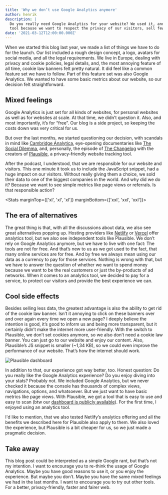 ```yaml
---
title: 'Why we don’t use Google Analytics anymore'
author: henrik
description: |
  Do you really need Google Analytics for your website? We used it, and we switched to another 
  tool because we want to respect the privacy of our visitors, sell fewer data to one of the biggest companies in the world, and improve the usability of our blog.
date: '2021-03-12T12:00:00.000Z'
---
```


When we started this blog last year, we made a list of things we have to do for
the launch. Our list included a rough design concept, a logo, avatars for social
media, and all the legal requirements. We live in Europe, dealing with privacy
and cookie policies, legal details, and, the most annoying feature of all time,
cookie law banners felt pretty natural. It did feel like a common feature set we
have to follow. Part of this feature set was also Google Analytics. We wanted to
have some basic metrics about our website, so our decision felt straightforward.

## Mixed feelings

Google Analytics is just set for all kinds of websites, for personal websites as
well as for websites at scale. At that time, we didn’t question it. Also, and
most importantly, it’s for “free”. Our blog is a side project, so keeping the
costs down was very critical for us.

But over the last months, we started questioning our decision, with scandals in
mind like
[Cambridge Analytica](https://en.wikipedia.org/wiki/Cambridge_Analytica),
eye-opening documentaries like
[The Social Dilemma](https://www.thesocialdilemma.com/), and, personally, the
episode of [The Changelog](https://changelog.com/podcast/396) with the creators
of [Plausible](https://plausible.io), a privacy-friendly website tracking tool.

After the podcast, I understood, that we are responsible for our website and
visitors. This one minute it took us to include the JavaScript snippet, had a
huge impact on our visitors. Without really giving them a choice, we sold their
data to one of the biggest companies in the world. And why did we do it? Because
we want to see simple metrics like page views or referrals. Is that responsible
action?


<Stats marginTop={['xl', 'xl', 'xl']} marginBottom={['xxl', 'xxl', 'xxl']}>
  <StatsItem
    value="~50"
    unit="%"
    description="Of all top 1m websites by traffic include Google Analytics"
    source="BuiltWith"
    sourceUrl="https://trends.builtwith.com/analytics/Google-Analytics"
  />
  <StatsItem
    value="~46"
    unit="KB"
    description="Size of the Google Analytics JavaScript Snippet"
    source="Google"
    sourceUrl="https://www.google-analytics.com/analytics.js"
  />
</Stats>

## The era of alternatives

The great thing is that, with all the discussions about data, we also see great
alternatives popping up. Hosting providers like
[Netlify](https://www.netlify.com/products/analytics/) or
[Vercel](https://vercel.com/analytics) offer analytics tool, but we also see
independent tools like Plausible. We don’t rely on Google Analytics anymore, but
we have to live with one fact: The tools are not for free. And that’s new to us
as we got used to the fact, that many online services are for free. And by free
we always mean using our data as a currency to pay for those services. Nothing
is wrong with that, but we have to answer the question of whether we want to
spend money because we want to be the real customers or just the by-products of
ad networks. When it comes to an analytics tool, we decided to pay for a
service, to protect our visitors and provide the best experience we can.

## Cool side effects

Besides selling less data, the greatest advantage is also the ability to get rid
of the cookie law banner. Isn’t it annoying to click on these banners over and
over again every time we open a new page? I deeply believe the intention is
good, it’s good to inform us and being more transparent, but it certainly didn’t
make the internet more user-friendly. With the switch to Plausible, we don’t set
cookies anymore, so we also don’t need a cookie law banner. You can just go to
our website and enjoy our content. Also, Plausible’s JS snippet is smaller
(~1,34 KB), so we could even improve the performance of our website. That’s how
the internet should work.

![Plausible dashboard](./plausible-dashboard.png)

In addition to that, our experience got way better, too. Honest question: Do you
really like the Google Analytics experience? Do you enjoy diving into your
stats? Probably not. We included Google Analytics, but we never checked it
because the console has thousands of complex views, navigations, options, and
whatsoever. But we just want to have basic metrics like page views. With
Plausible, we got a tool that is easy to use and easy to scan (btw our
[dashboard is publicly available](https://plausible.io/yetanother.blog)). For
the first time, I enjoyed using an analytics tool.

I'd like to mention, that we also tested Netlify’s analytics offering and all
the benefits we described here for Plausible also apply to them. We also loved
the experience, but Plausible is a bit cheaper for us, so we just made a
pragmatic decision.

## Take away

This blog post could be interpreted as a simple Google rant, but that’s not my
intention. I want to encourage you to re-think the usage of Google Analytics.
Maybe you have good reasons to use it, or you enjoy the experience. But maybe
you don’t. Maybe you have the same mixed feelings we had in the last months. I
want to encourage you to try out other tools. For a better, privacy-friendly,
faster and fairer web.
